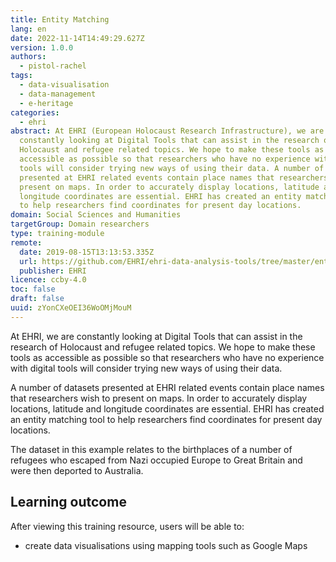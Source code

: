 ```yaml
---
title: Entity Matching
lang: en
date: 2022-11-14T14:49:29.627Z
version: 1.0.0
authors:
  - pistol-rachel
tags:
  - data-visualisation
  - data-management
  - e-heritage
categories:
  - ehri
abstract: At EHRI (European Holocaust Research Infrastructure), we are
  constantly looking at Digital Tools that can assist in the research of
  Holocaust and refugee related topics. We hope to make these tools as
  accessible as possible so that researchers who have no experience with digital
  tools will consider trying new ways of using their data. A number of datasets
  presented at EHRI related events contain place names that researchers wish to
  present on maps. In order to accurately display locations, latitude and
  longitude coordinates are essential. EHRI has created an entity matching tool
  to help researchers find coordinates for present day locations.
domain: Social Sciences and Humanities
targetGroup: Domain researchers
type: training-module
remote:
  date: 2019-08-15T13:13:53.335Z
  url: https://github.com/EHRI/ehri-data-analysis-tools/tree/master/entity-matching
  publisher: EHRI
licence: ccby-4.0
toc: false
draft: false
uuid: zYonCXeOEI36WoOMjMouM
---
```

At EHRI, we are constantly looking at Digital Tools that can assist in the research of Holocaust and refugee related topics. We hope to make these tools as accessible as possible so that researchers who have no experience with digital tools will consider trying new ways of using their data.

A number of datasets presented at EHRI related events contain place names that researchers wish to present on maps. In order to accurately display locations, latitude and longitude coordinates are essential. EHRI has created an entity matching tool to help researchers find coordinates for present day locations.

The dataset in this example relates to the birthplaces of a number of refugees who escaped from Nazi occupied Europe to Great Britain and were then deported to Australia. 

## L﻿earning outcome

A﻿fter viewing this training resource, users will be able to:

-  create data visualisations using mapping tools such as Google Maps

<ExternalResource title="Interested in learning more?" subtitle="Check out Entity Matching" url="https://github.com/EHRI/ehri-data-analysis-tools/tree/master/entity-matching" />
